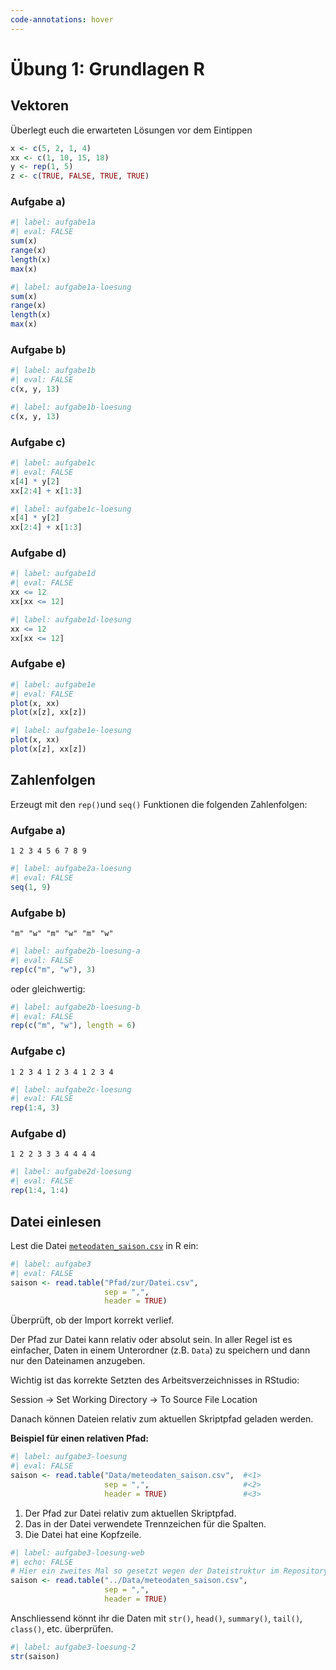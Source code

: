 ```yaml
---
code-annotations: hover
---
```


# Übung 1: Grundlagen R

## Vektoren

Überlegt euch die erwarteten Lösungen vor dem Eintippen

```r
x <- c(5, 2, 1, 4)
xx <- c(1, 10, 15, 18)
y <- rep(1, 5)
z <- c(TRUE, FALSE, TRUE, TRUE)
```

### Aufgabe a)

```r
#| label: aufgabe1a
#| eval: FALSE
sum(x)
range(x)
length(x)
max(x)
```

:::{.callout-tip title="Lösung" collapse="true"}

```r
#| label: aufgabe1a-loesung
sum(x)
range(x)
length(x)
max(x)
```

:::

### Aufgabe b)

```r
#| label: aufgabe1b
#| eval: FALSE
c(x, y, 13)
```

:::{.callout-tip title="Lösung" collapse="true"}

```r
#| label: aufgabe1b-loesung
c(x, y, 13)
```

:::

### Aufgabe c)

```r
#| label: aufgabe1c
#| eval: FALSE
x[4] * y[2]
xx[2:4] + x[1:3]
```

:::{.callout-tip title="Lösung" collapse="true"}

```r
#| label: aufgabe1c-loesung
x[4] * y[2]
xx[2:4] + x[1:3]
```

:::

### Aufgabe d)

```r
#| label: aufgabe1d
#| eval: FALSE
xx <= 12
xx[xx <= 12]
```

:::{.callout-tip title="Lösung" collapse="true"}

```r
#| label: aufgabe1d-loesung
xx <= 12
xx[xx <= 12]
```

:::

### Aufgabe e)

```r
#| label: aufgabe1e
#| eval: FALSE
plot(x, xx)
plot(x[z], xx[z])
```

:::{.callout-tip title="Lösung" collapse="true"}

```r
#| label: aufgabe1e-loesung
plot(x, xx)
plot(x[z], xx[z])
```

:::

## Zahlenfolgen

Erzeugt mit den `rep()`und `seq()` Funktionen die folgenden Zahlenfolgen:

### Aufgabe a)

```
1 2 3 4 5 6 7 8 9
```

:::{.callout-tip title="Lösung" collapse="true"}

```r
#| label: aufgabe2a-loesung
#| eval: FALSE
seq(1, 9)
```

:::

### Aufgabe b)

```
"m" "w" "m" "w" "m" "w"
```

:::{.callout-tip title="Lösung" collapse="true"}

```r
#| label: aufgabe2b-loesung-a
#| eval: FALSE
rep(c("m", "w"), 3)
```

oder gleichwertig:

```r
#| label: aufgabe2b-loesung-b
#| eval: FALSE
rep(c("m", "w"), length = 6)
```

:::

### Aufgabe c)

```
1 2 3 4 1 2 3 4 1 2 3 4
```

:::{.callout-tip title="Lösung" collapse="true"}

```r
#| label: aufgabe2c-loesung
#| eval: FALSE
rep(1:4, 3)
```

:::

### Aufgabe d)

```
1 2 2 3 3 3 4 4 4 4
```

:::{.callout-tip title="Lösung" collapse="true"}

```r
#| label: aufgabe2d-loesung
#| eval: FALSE
rep(1:4, 1:4)
```

:::

## Datei einlesen

Lest die Datei [`meteodaten_saison.csv`](../Data/meteodaten_saison.csv) in R ein:

```r
#| label: aufgabe3
#| eval: FALSE
saison <- read.table("Pfad/zur/Datei.csv",
                     sep = ",",
                     header = TRUE)
```

Überprüft, ob der Import korrekt verlief.

:::{.callout-tip title="Tip"}

Der Pfad zur Datei kann relativ oder absolut sein.
In aller Regel ist es einfacher, Daten in einem Unterordner (z.B. `Data`) zu speichern und dann nur den Dateinamen anzugeben.

Wichtig ist das korrekte Setzten des Arbeitsverzeichnisses in RStudio:

Session -> Set Working Directory -> To Source File Location

Danach können Dateien relativ zum aktuellen Skriptpfad geladen werden.

**Beispiel für einen relativen Pfad:**

```r
#| label: aufgabe3-loesung
#| eval: FALSE
saison <- read.table("Data/meteodaten_saison.csv",  #<1>
                     sep = ",",                     #<2>
                     header = TRUE)                 #<3>
```
1. Der Pfad zur Datei relativ zum aktuellen Skriptpfad.
2. Das in der Datei verwendete Trennzeichen für die Spalten.
3. Die Datei hat eine Kopfzeile.

```r
#| label: aufgabe3-loesung-web
#| echo: FALSE
# Hier ein zweites Mal so gesetzt wegen der Dateistruktur im Repository
saison <- read.table("../Data/meteodaten_saison.csv",
                     sep = ",",
                     header = TRUE)
```


:::

Anschliessend könnt ihr die Daten mit `str()`, `head()`, `summary()`, `tail()`, `class()`, etc. überprüfen.

```r
#| label: aufgabe3-loesung-2
str(saison)
```











